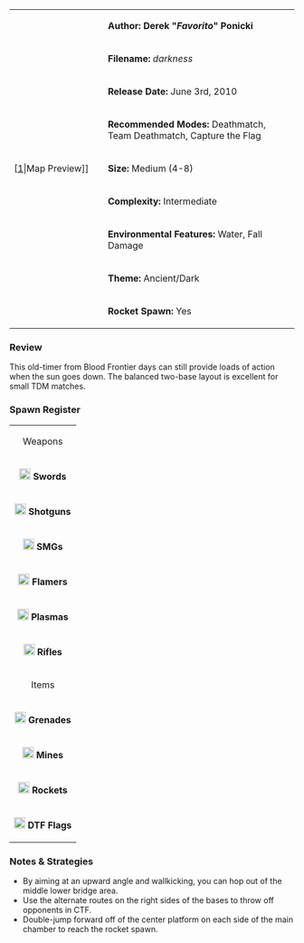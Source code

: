 {| border="1" cellpadding="2" width="800px"
|rowspan="9" width="150px"|[[File:Darkness.png|thumb|center]|Map Preview]]
|'''Author: Derek "''Favorito''" Ponicki'''
|-
|'''Filename:''' ''darkness''
|-
| '''Release Date:''' June 3rd, 2010
|-
|'''Recommended Modes:''' Deathmatch, Team Deathmatch, Capture the Flag
|-
|'''Size:''' Medium (4-8)
|-
|'''Complexity:''' Intermediate
|-
|'''Environmental Features:''' Water, Fall Damage
|-
|'''Theme:''' Ancient/Dark
|-
|'''Rocket Spawn:''' Yes
|}


=== Review ===
This old-timer from Blood Frontier days can still provide loads of action when the sun goes down. The balanced two-base layout is excellent for small TDM matches.


=== Spawn Register ===
{| border="1" cellpadding="2" width="150px"
|colspan="2" align="center"|Weapons
|-
|[[File:Sword.png|20px]] '''Swords''' || 4
|-
|[[File:Shotgun.png|20px]] '''Shotguns''' || 2
|-
|[[File:Smg.png|20px]] '''SMGs''' || 4
|-
|[[File:Flamer.png|20px]] '''Flamers''' || 2
|-
|[[File:Plasma.png|20px]] '''Plasmas''' || 2
|-
| [[File:Rifle.png|20px]] '''Rifles''' || 2
|-
|colspan="2" align="center"|Items
|-
| [[File:Grenade.png|20px]] '''Grenades''' || 8
|-
| [[File:Mine.png|20px]] '''Mines''' || 2
|-
| [[File:Rocket.png|20px]] '''Rockets''' || 1
|-
| [[File:Flag.png|20px]] '''DTF Flags''' || 3
|}


=== Notes & Strategies ===

* By aiming at an upward angle and wallkicking, you can hop out of the middle lower bridge area.
* Use the alternate routes on the right sides of the bases to throw off opponents in CTF.
* Double-jump forward off of the center platform on each side of the main chamber to reach the rocket spawn.